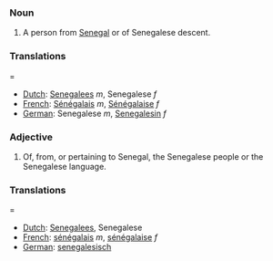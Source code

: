 ===Noun===
#A person from [[Senegal]] or of Senegalese descent.
===Translations====
*[[Dutch]]: [[Senegalees]] ''m'', Senegalese ''f''
*[[French]]: [[Sénégalais]] ''m'', [[Sénégalaise]] ''f''
*[[German]]: Senegalese ''m'', [[Senegalesin]] ''f''

===Adjective===
#Of, from, or pertaining to Senegal, the Senegalese people or the Senegalese language.
===Translations====
*[[Dutch]]: [[Senegalees]], Senegalese
*[[French]]: [[sénégalais]] ''m'', [[sénégalaise]] ''f''
*[[German]]: [[senegalesisch]]